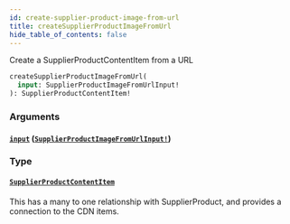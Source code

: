 ```yaml
---
id: create-supplier-product-image-from-url
title: createSupplierProductImageFromUrl
hide_table_of_contents: false
---
```



Create a SupplierProductContentItem from a URL

```graphql
createSupplierProductImageFromUrl(
  input: SupplierProductImageFromUrlInput!
): SupplierProductContentItem!
```


### Arguments

#### [`input`](#) ([`SupplierProductImageFromUrlInput!`](/developers/supplier-apis/supply-api/graphql/reference/inputs/supplier-product-image-from-url-input))




### Type

#### [`SupplierProductContentItem`](/developers/supplier-apis/supply-api/graphql/reference/objects/supplier-product-content-item)

This has a many to one relationship with SupplierProduct, and provides a connection to the CDN items.




